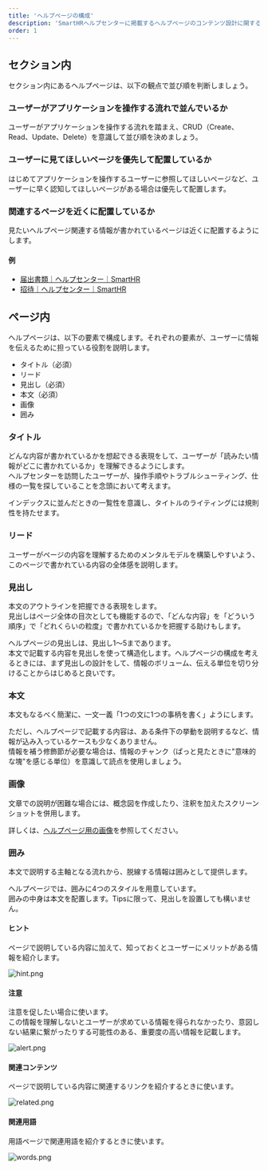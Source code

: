 ```yaml
---
title: 'ヘルプページの構成'
description: 'SmartHRヘルプセンターに掲載するヘルプページのコンテンツ設計に関する考え方をまとめています。'
order: 1
---
```


## セクション内
セクション内にあるヘルプページは、以下の観点で並び順を判断しましょう。

### ユーザーがアプリケーションを操作する流れで並んでいるか
ユーザーがアプリケーションを操作する流れを踏まえ、CRUD（Create、Read、Update、Delete）を意識して並び順を決めましょう。

### ユーザーに見てほしいページを優先して配置しているか
はじめてアプリケーションを操作するユーザーに参照してほしいページなど、ユーザーに早く認知してほしいページがある場合は優先して配置します。

### 関連するページを近くに配置しているか
見たいヘルプページ関連する情報が書かれているページは近くに配置するようにします。

#### 例
- [届出書類｜ヘルプセンター｜SmartHR](https://support.smarthr.jp/ja/help/sections/360008955494/)
- [招待｜ヘルプセンター｜SmartHR](https://support.smarthr.jp/ja/help/sections/8c43d156-b95f-44d7-91d0-47a102062ec0/)

## ページ内
ヘルプページは、以下の要素で構成します。それぞれの要素が、ユーザーに情報を伝えるために担っている役割を説明します。

- タイトル（必須）
- リード
- 見出し（必須）
- 本文（必須）
- 画像
- 囲み

### タイトル
どんな内容が書かれているかを想起できる表現をして、ユーザーが「読みたい情報がどこに書かれているか」を理解できるようにします。  
ヘルプセンターを訪問したユーザーが、操作手順やトラブルシューティング、仕様の一覧を探していることを念頭において考えます。

インデックスに並んだときの一覧性を意識し、タイトルのライティングには規則性を持たせます。

### リード
ユーザーがページの内容を理解するためのメンタルモデルを構築しやすいよう、このページで書かれている内容の全体感を説明します。

### 見出し
本文のアウトラインを把握できる表現をします。  
見出しはページ全体の目次としても機能するので、「どんな内容」を「どういう順序」で「どれくらいの粒度」で書かれているかを把握する助けもします。

ヘルプページの見出しは、見出し1〜5まであります。  
本文で記載する内容を見出しを使って構造化します。ヘルプページの構成を考えるときには、まず見出しの設計をして、情報のボリューム、伝える単位を切り分けることからはじめると良いです。

### 本文
本文もなるべく簡潔に、一文一義「1つの文に1つの事柄を書く」ようにします。

ただし、ヘルプページで記載する内容は、ある条件下の挙動を説明するなど、情報が込み入っているケースも少なくありません。  
情報を補う修飾節が必要な場合は、情報のチャンク（ぱっと見たときに"意味的な塊"を感じる単位）を意識して読点を使用しましょう。

### 画像
文章での説明が困難な場合には、概念図を作成したり、注釈を加えたスクリーンショットを併用します。

詳しくは、[ヘルプページ用の画像](../image/)を参照してください。
 
### 囲み
本文で説明する主軸となる流れから、脱線する情報は囲みとして提供します。

ヘルプページでは、囲みに4つのスタイルを用意しています。  
囲みの中身は本文を配置します。Tipsに限って、見出しを設置しても構いません。

#### ヒント
ページで説明している内容に加えて、知っておくとユーザーにメリットがある情報を紹介します。

![hint.png](../images/hint.png)

#### 注意
注意を促したい場合に使います。  
この情報を理解しないとユーザーが求めている情報を得られなかったり、意図しない結果に繋がったりする可能性のある、重要度の高い情報を記載します。

![alert.png](../images/alert.png)

#### 関連コンテンツ
ページで説明している内容に関連するリンクを紹介するときに使います。  

![related.png](../images/related.png)

#### 関連用語
用語ページで関連用語を紹介するときに使います。

![words.png](../images/words.png)


